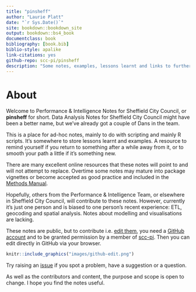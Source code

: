 ```yaml
---
title: "pinsheff"
author: "Laurie Platt"
date: "`r Sys.Date()`"
site: bookdown::bookdown_site
output: bookdown::bs4_book
documentclass: book
bibliography: [book.bib]
biblio-style: apalike
link-citations: yes
github-repo: scc-pi/pinsheff
description: "Some notes, examples, lessons learnt and links to further resources."
---
```


# About {.unnumbered}

Welcome to Performance & Intelligence Notes for Sheffield City Council, or **pinsheff** for short. Data Analysis Notes for Sheffield City Council might have been a better name, but we've already got a couple of Dans in the team.

This is a place for ad-hoc notes, mainly to do with scripting and mainly R scripts. It's somewhere to store lessons learnt and examples. A resource to remind yourself if you return to something after a while away from it, or to smooth your path a little if it's something new.

There are many excellent online resources that these notes will point to and will not attempt to replace. Overtime some notes may mature into package vignettes or become accepted as good practice and included in the [Methods Manual](https://scc-pi.github.io/methods-manual/).

Hopefully, others from the Performance & Intelligence Team, or elsewhere in Sheffield City Council, will contribute to these notes. However, currently it's just one person and is biased to one person's recent experience: ETL, geocoding and spatial analysis. Notes about modelling and visualisations are lacking.  

These notes are public, but to contribute i.e. [edit them](https://github.com/scc-pi/notes), you need a [GitHub account](https://github.com/join) and to be granted permission by a member of [scc-pi](https://github.com/scc-pi). Then you can edit directly in GitHub via your browser.

```r
knitr::include_graphics("images/github-edit.png")
```

Try raising an [issue](https://guides.github.com/features/issues/) if you spot a problem, have a suggestion or a question.

As well as the contributors and content, the purpose and scope is open to change. I hope you find the notes useful.  

